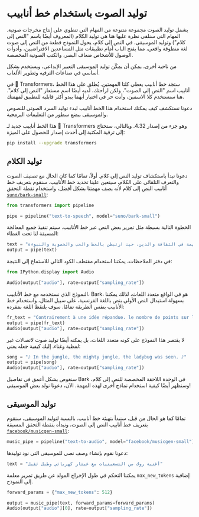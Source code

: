 # توليد الصوت باستخدام خط أنابيب

يشمل توليد الصوت مجموعة متنوعة من المهام التي تنطوي على إنتاج مخرجات صوتية. المهام التي سنلقي نظرة عليها هنا هي توليد الكلام (المعروف أيضًا باسم "النص إلى كلام") وتوليد الموسيقى. في النص إلى كلام، يحول النموذج قطعة من النص إلى صوت لغة منطوقة واقعي، مما يفتح الباب أمام تطبيقات مثل المساعدين الافتراضيين، وأدوات الوصول للأشخاص ضعاف البصر، والكتب الصوتية المخصصة.

من ناحية أخرى، يمكن أن يمكّن توليد الموسيقى التعبير الإبداعي، ويستخدم بشكل أساسي في صناعات الترفيه وتطوير الألعاب.

في 🤗 Transformers، ستجد خط أنابيب يغطي كلتا المهمتين. يُطلق على هذا الخط أنابيب اسم "النص إلى الصوت"، ولكن لراحتك، لديه أيضًا اسم مستعار "النص إلى كلام". هنا سنستخدم كلا الاسمين، وأنت حر في اختيار أيهما يبدو أكثر قابلية للتطبيق لمهمتك.

دعونا نستكشف كيف يمكنك استخدام هذا الخط أنابيب لبدء توليد السرد الصوتي للنصوص والموسيقى ببضع سطور من التعليمات البرمجية.

هذا الخط أنابيب جديد لـ 🤗 Transformers وهو جزء من إصدار 4.32. وبالتالي، ستحتاج إلى ترقية المكتبة إلى أحدث إصدار للحصول على الميزة:

```bash
pip install --upgrade transformers
```

## توليد الكلام

دعونا نبدأ باستكشاف توليد النص إلى كلام. أولاً، تمامًا كما كان الحال مع تصنيف الصوت والتعرف التلقائي على الكلام، سيتعين علينا تحديد خط الأنابيب. سنقوم بتعريف خط أنابيب النص إلى كلام لأنه يصف مهمتنا بشكل أفضل، واستخدام نقطة التحقق [`suno/bark-small`](https://huggingface.co/suno/bark-small):

```python
from transformers import pipeline

pipe = pipeline("text-to-speech", model="suno/bark-small")
```

الخطوة التالية بسيطة مثل تمرير بعض النص عبر خط الأنابيب. سيتم تنفيذ جميع المعالجة المسبقة لنا تحت الغطاء:

```python
text = "لعبت السيدات أدوارًا مهمة في الثقافة والدين، حيث ارتبطن بالحظ والحب والخصوبة والنبوءة."
output = pipe(text)
```

في دفتر الملاحظات، يمكننا استخدام مقتطف الكود التالي للاستماع إلى النتيجة:

```python
from IPython.display import Audio

Audio(output["audio"], rate=output["sampling_rate"])
```

النموذج الذي نستخدمه مع خط الأنابيب، Bark، هو في الواقع متعدد اللغات، لذلك يمكننا بسهولة استبدال النص الأولي بنص باللغة الفرنسية، على سبيل المثال، واستخدام خط الأنابيب بنفس الطريقة تمامًا. سوف يلتقط اللغة بمفرده:

```python
fr_text = "Contrairement à une idée répandue، le nombre de points sur les élytres d'une coccinelle ne correspond pas à son âge، ni en nombre d'années، ni en nombre de mois."
output = pipe(fr_text)
Audio(output["audio"], rate=output["sampling_rate"])
```

لا يقتصر هذا النموذج على كونه متعدد اللغات، بل يمكنه أيضًا توليد صوت لاتصالات غير لفظية وغناء. إليك كيفية جعله يغني:

```python
song = "♪ In the jungle, the mighty jungle, the ladybug was seen. ♪"
output = pipe(song)
Audio(output["audio"], rate=output["sampling_rate"])
```

سنغوص بشكل أعمق في تفاصيل Bark في الوحدة اللاحقة المخصصة للنص إلى كلام، وسنظهر أيضًا كيفية استخدام نماذج أخرى لهذه المهمة. الآن، دعونا نولد بعض الموسيقى!

## توليد الموسيقى

تمامًا كما هو الحال من قبل، سنبدأ بتهيئة خط أنابيب. بالنسبة لتوليد الموسيقى، سنقوم بتعريف خط أنابيب النص إلى الصوت، ونبدأه بنقطة التحقق المسبقة [`facebook/musicgen-small`](https://huggingface.co/facebook/musicgen-small):

```python
music_pipe = pipeline("text-to-audio", model="facebook/musicgen-small")
```

دعونا نقوم بإنشاء وصف نصي للموسيقى التي نود توليدها:

```python
text = "أغنية روك من التسعينيات مع غيتار كهربائي وطبل ثقيل"
```

يمكننا التحكم في طول الإخراج المولد عن طريق تمرير معلمة `max_new_tokens` إضافية إلى النموذج.

```python
forward_params = {"max_new_tokens": 512}

output = music_pipe(text, forward_params=forward_params)
Audio(output["audio"][0], rate=output["sampling_rate"])
```